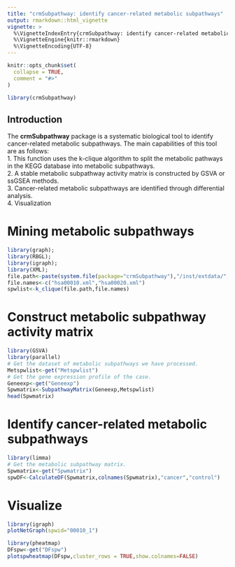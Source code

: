 ---
title: "crmSubpathway: identify cancer-related metabolic subpathways"
output: rmarkdown::html_vignette
vignette: >
  %\VignetteIndexEntry{crmSubpathway: identify cancer-related metabolic subpathways}
  %\VignetteEngine{knitr::rmarkdown}
  %\VignetteEncoding{UTF-8}
---

```{r, include = FALSE}
knitr::opts_chunk$set(
  collapse = TRUE,
  comment = "#>"
)
```

```{r setup}
library(crmSubpathway)
```

## Introduction
The **crmSubpathway** package is a systematic biological tool to identify cancer-related metabolic subpathways. The main capabilities of this tool are as follows: </br>
1. This function uses the k-clique algorithm to split the metabolic pathways in the KEGG database into metabolic subpathways. </br>
2. A stable metabolic subpathway activity matrix is constructed by GSVA or ssGSEA methods.</br>
3. Cancer-related metabolic subpathways are identified through differential analysis.</br>
4. Visualization

# Mining metabolic subpathways
```{r eval=FALSE, include=FALSE}
library(graph);
library(RBGL);
library(igraph);
library(XML);
file.path<-paste(system.file(package="crmSubpathway"),"/inst/extdata/",sep="")
file.names<-c("hsa00010.xml","hsa00020.xml")
spwlist<-k_clique(file.path,file.names)
```

# Construct metabolic subpathway activity matrix
```{r message=FALSE, warning=FALSE}
library(GSVA)
library(parallel)
# Get the dataset of metabolic subpathways we have processed.
Metspwlist<-get("Metspwlist")
# Get the gene expression profile of the case.
Geneexp<-get("Geneexp")
Spwmatrix<-SubpathwayMatrix(Geneexp,Metspwlist)
head(Spwmatrix)
```

# Identify cancer-related metabolic subpathways
```{r message=FALSE, warning=FALSE}
library(limma)
# Get the metabolic subpathway matrix.
Spwmatrix<-get("Spwmatrix")
spwDF<-CalculateDF(Spwmatrix,colnames(Spwmatrix),"cancer","control")
```

# Visualize
```{r fig.height=7, fig.width=7, message=FALSE, warning=FALSE}
library(igraph)
plotNetGraph(spwid="00010_1")
```
```{r fig.height=7, fig.width=7, message=FALSE, warning=FALSE}
library(pheatmap)
DFspw<-get("DFspw")
plotspwheatmap(DFspw,cluster_rows = TRUE,show.colnames=FALSE)
```

